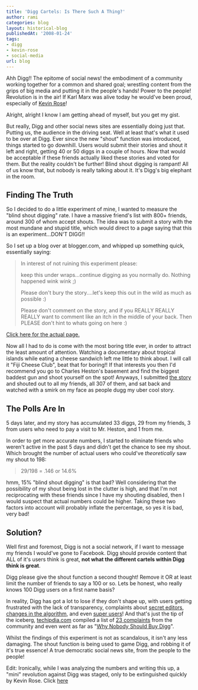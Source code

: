 ```yaml
---
title: 'Digg Cartels: Is There Such A Thing?'
author: rami
categories: blog
layout: historical-blog
publishedAt: '2008-01-24'
tags:
- digg
- kevin-rose
- social-media
url: blog
---
```


Ahh Digg!! The epitome of social news! the embodiment of a community working together for a common and shared goal; wrestling content from the grips of big media and putting it in the people's hands! Power to the people! Revolution is in the air! If Karl Marx was alive today he would've been proud, especially of [Kevin Rose](http://digg.com/users/kevinrose)!

Alright, alright I know I am getting ahead of myself, but you get my gist.

But really, Digg and other social news sites are essentially doing just that. Putting us, the audience in the driving seat. Well at least that's what it used to be over at Digg. Ever since the new "shout" function was introduced, things started to go downhill. Users would submit their stories and shout it left and right, getting 40 or 50 diggs in a couple of hours. Now that would be acceptable if these friends actually liked these stories and voted for them. But the reality couldn't be further! Blind shout digging is rampant! All of us know that, but nobody is really talking about it. It's Digg's big elephant in the room.

## Finding The Truth

So I decided to do a little experiment of mine, I wanted to measure the "blind shout digging" rate. I have a massive friend's list with 800+ friends, around 300 of whom accept shouts. The idea was to submit a story with the most mundane and stupid title, which would direct to a page saying that this is an experiment...DON'T DIGG!!

So I set up a blog over at blogger.com, and whipped up something quick, essentially saying:

> In interest of not ruining this experiment please:
> 
> keep this under wraps...continue digging as you normally do. Nothing happened wink wink ;)
>
> Please don't bury the story....let's keep this out in the wild as much as possible :)
>
> Please don't comment on the story, and if you REALLY REALLY REALLY want to comment like an itch in the middle of your back. Then PLEASE don't hint to whats going on here :)

[Click here for the actual page.](http://fijicheeseclub.blogspot.com/ "Click here for the actual page.")

Now all I had to do is come with the most boring title ever, in order to attract the least amount of attention. Watching a documentary about tropical islands while eating a cheese sandwich left me little to think about. I will call it "Fiji Cheese Club", beat that for boring!! If that interests you then I'd recommend you go to Charles Heston's basement and find the biggest baddest gun and shoot yourself on the spot!
Anyways, I submitted [the story](http://www.digg.com/travel_places/Fiji_Cheese_Club/who "the story") and shouted out to all my friends, all 307 of them, and sat back and watched with a smirk on my face as people dugg my uber cool story.

## The Polls Are In

5 days later, and my story has accumulated 33 diggs, 29 from my friends, 3 from users who need to pay a visit to Mr. Heston, and 1 from me.

In order to get more accurate numbers, I started to eliminate friends who weren't active in the past 5 days and didn't get the chance to see my shout. Which brought the number of actual users who could've *theoretically* saw my shout to 198:


> 29/198 = .146 or 14.6%

hmm, 15% "blind shout digging" is that bad? Well considering that the possibility of my shout being lost in the clutter is high, and that I'm not reciprocating with these friends since I have my shouting disabled, then I would suspect that actual numbers could be higher. Taking these two factors into account will probably inflate the percentage, so yes it is bad, very bad!

## Solution?

Well first and foremost, Digg is not a social network, if I want to message my friends I would've gone to Facebook. Digg should provide content that ALL of it's users think is great, **not what the different cartels within Digg think is great**.

Digg please give the shout function a second thought! Remove it OR at least limit the number of friends to say a 100 or so. Lets be honest, who really knows 100 Digg users on a first name basis?

In reality, Digg has got a lot to lose if they don't shape up, with users getting frustrated with the lack of transparency, complaints about [secret editors](http://gawker.com/346263/diggs-secret-editors), [changes in the algorithm](http://babblin5.com/2008/01/23/two-diggs-one-cup/ "changes in the algorithm"), and even [super users](http://www.techcrunch.com/2008/01/17/digg-has-super-users-or-hates-ron-paul/ "super users")! And that's just the tip of the iceberg, [techipdia.com](http://www.techipedia.com/ "techipdia.com") compiled a list of [23 complaints](http://www.techipedia.com/2007/new-digg-community-reaction/ "23 complaints") from the community and even went as far as "[Why Nobody Should Buy Digg](http://www.techipedia.com/2007/dont-buy-digg/ "Why Nobody Should Buy Digg")".

Whilst the findings of this experiment is not as scandalous, it isn't any less damaging. The shout function is being used to game Digg, and robbing it of it's true essence! A true democratic social news site, from the people to the people!

Edit: Ironically, while I was analyzing the numbers and writing this up, a "mini" revolution against Digg was staged, only to be extinguished quickly by Kevin Rose. Click [here](/2008/01/24/digg-the-lulled-revolution)
